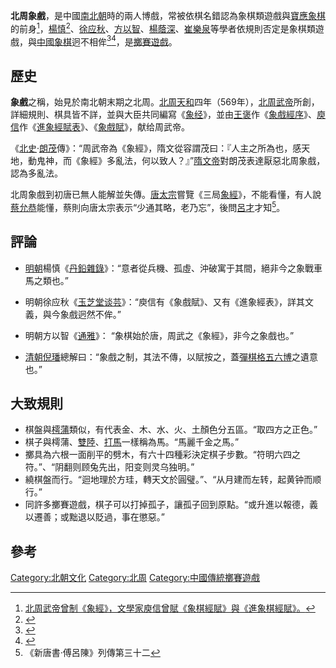 '''北周象戲'''，是中國[[南北朝|南北朝]]時的兩人博戲，常被依棋名錯認為象棋類遊戲與[[寶應象棋|寶應象棋]]的前身<ref>[http://www.bookschina.com.tw/1910242.htm 北周武帝曾制《象經》，文學家庾信曾賦《象棋經賦》與《進象棋經賦》。]{{Dead link|date=2018年10月 |bot=InternetArchiveBot |fix-attempted=yes }}</ref>，[[楊慎|楊慎]]<ref name="中國博奕文化史">{{cite book |author=宋會群、苗雪蘭 |title=《中國博奕文化史》 |date=2010-08-01 |publisher=社會科學文獻出版社 |location=中國 |language=zh-cn|isbn=9787509716854}}</ref>、[[徐应秋|徐应秋]]、[[方以智|方以智]]、[[楊蔭深|楊蔭深]]、[[崔樂泉|崔樂泉]]等學者依規則否定是象棋類遊戲，與[[中國象棋|中國象棋]]迥不相侔<ref name="中國古代體育發展史">{{cite book |author=崔樂泉|title=《中國古代體育發展史》 |date=2010-11-01|publisher=文津出版社 |location=中國 |language=zh-cn|isbn=9576689279 }}</ref><ref name="中國古代遊藝活動">{{cite book |author=楊蔭深|title=《中國古代遊藝研究》 |date=1946-2|publisher=上海世界書局 |location=中國 |language=zh|isbn= }}</ref>，是[[擲賽遊戲|擲賽遊戲]]。

==歷史==
'''象戲'''之稱，始見於南北朝末期之北周。[[北周|北周]][[天和_(北周)|天和]]四年（569年），[[北周武帝|北周武帝]]所創，詳細規則、棋具皆不詳，並與大臣共同編寫《[[象经|象经]]》，並由[[王褒_(南北朝)|王褒]]作《[[象经#象戲經序|象戲經序]]》、[[庾信|庾信]]作《[[象经#進象經賦表|進象經賦表]]》、《[[象经#象戲賦|象戲賦]]》，献给周武帝。

《[[北史|北史]]·[[朗茂|朗茂]]傳》：“周武帝為《象經》，隋文從容謂茂曰：『人主之所為也，感天地，動鬼神，而《象經》多亂法，何以致人？』”[[隋文帝|隋文帝]]對朗茂表達厭惡北周象戲，認為多亂法。

北周象戲到初唐已無人能解並失傳。[[唐太宗|唐太宗]]嘗覽《三局[[象經|象經]]》，不能看懂，有人說[[蔡允恭|蔡允恭]]能懂，蔡則向唐太宗表示“少通其略，老乃忘”，後問[[呂才|呂才]]才知<ref>《新唐書·傅呂陳》列傳第三十二</ref>。

==評論==

*[[明朝|明朝]]楊慎《[[丹鉛雜錄|丹鉛雜錄]]》：“意者從兵機、孤虛、沖破寓于其間，絕非今之象戰車馬之類也。”

*明朝徐应秋《[[玉芝堂谈芸|玉芝堂谈芸]]》：“庾信有《象戲賦》、又有《進象經表》，詳其文義，與今象戲迥然不侔。”

*明朝方以智《[[通雅|通雅]]》： “象棋始於唐，周武之《象經》，非今之象戲也。”

*[[清朝|清朝]][[倪璠|倪璠]]總解曰：“象戲之制，其法不傳，以賦按之，蓋[[彈棋|彈棋]][[格五|格五]][[六博|六博]]之遺意也。”

==大致規則==
*棋盤與[[樗蒲|樗蒲]]類似，有代表金、木、水、火、土顏色分五區。“取四方之正色。”
*棋子與樗蒲、[[雙陸|雙陸]]、[[打馬|打馬]]一樣稱為馬。“馬麗千金之馬。”
*擲具為六根一面削平的劈木，有六十四種彩決定棋子步數。“符明六四之符。”、“阴翻则顾兔先出，阳变则灵乌独明。”
*繞棋盤而行。“迴地理於方珪，轉天文於圓璧。”、“从月建而左转，起黄钟而顺行。”
*同許多擲賽遊戲，棋子可以打掉孤子，讓孤子回到原點。“或升進以報德，義以遷善；或黜退以貶過，事在懲惡。”

==參考==
<div class="references-small">
<references />
</div>

[[Category:北朝文化|Category:北朝文化]]
[[Category:北周|Category:北周]]
[[Category:中國傳統擲賽遊戲|Category:中國傳統擲賽遊戲]]
